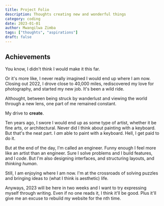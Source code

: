 ```yaml
---
title: Project Folio
description: Thoughts creating new and wonderful things
category: coding
date: 2023-01-01
author: Mwangilwa Zimba
tags: ["thoughts", "aspirations"]
draft: false
---
```


## Achievements

You know, I didn't think I would make it this far.

Or it's more like, I never really imagined I would end up where I am now. Closing out 2022,
I drove close to 40,000 miles, rediscovered my love for photography, and started my new job.
It's been a wild ride.

Althought, between being struck by wanderlust and viewing the world through a new lens, one part of me
remained constant.

My drive to **create**.

Ten years ago, I swore I would end up as some type of artist,
whether it be fine arts, or architectural. Never did I think about painting with a keyboard. But that's
the neat part. I _am_ able to paint with a keyboard. Hell, I get paid to do it.

But at the end of the day, I'm called an engineer. Funny enough I feel more like an artist than an
engineer. Sure I solve problems and I build features, and I _code_. But I'm also designing interfaces,
and structuring layouts, and _thinking human_.

Still, I am enjoying where I am now. I'm at the crossroads of solving puzzles and bringing ideas to
(what I think is aesthetic) life.

Anyways, 2023 will be here in two weeks and I want to try expressing myself through writing. Even if no one
reads it, I think it'll be good. Plus it'll give me an excuse to rebuild my website for the nth time.

<MyButton />
